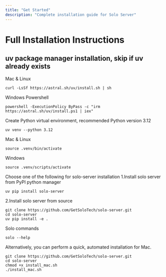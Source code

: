 ```yaml
---
title: "Get Started"
description: "Complete installation guide for Solo Server"
---
```


# Full Installation Instructions

## uv package manager installation, skip if uv already exists 
Mac & Linux
```
curl -LsSf https://astral.sh/uv/install.sh | sh  
```
Windows Powershell
```
powershell -ExecutionPolicy ByPass -c "irm https://astral.sh/uv/install.ps1 | iex"
```
Create Python virtual environment, recommended Python version 3.12
```
uv venv --python 3.12
```
Mac & Linux
```
source .venv/bin/activate
```
Windows
```
source .venv/scripts/activate
```

Choose one of the following for solo-server installation
1.Install solo server from PyPI python manager
```
uv pip install solo-server
```

2.Install solo server from source
```
git clone https://github.com/GetSoloTech/solo-server.git
cd solo-server
uv pip install -e .
```
Solo commands
```
solo --help
```

Alternatively, you can perform a quick, automated installation for Mac.
```
git clone https://github.com/GetSoloTech/solo-server.git
cd solo-server
chmod +x install_mac.sh
./install_mac.sh
```